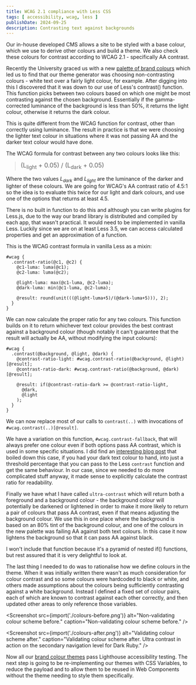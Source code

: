 ```yaml
---
title: WCAG 2.1 compliance with Less CSS
tags: [ accessibility, wcag, less ]
publishDate: 2024-09-25
description: Contrasting text against backgrounds
---
```


Our in-house developed CMS allows a site to be styled with a base colour, which we use to derive other colours and build a theme. We also check these colours for contrast according to WCAG 2.1 - specifically AA contrast.

Recently the University graced us with a new [palette of brand colours][colours] which led us to find that our theme generator was choosing non-contrasting colours - white text over a fairly light colour, for example. After digging into this I discovered that it was down to our use of Less's contrast() function. This function picks between two colours based on which one might be most contrasting against the chosen background. Essentially if the gamma-corrected luminance of the background is less than 50%, it returns the light colour, otherwise it returns the dark colour.

This is quite different from the WCAG function for contrast, other than correctly using luminance. The result in practice is that we were choosing the lighter text colour in situations where it was not passing AA and the darker text colour would have done.

The WCAG formula for contrast between any two colours looks like this:

> <big>(L<sub>light</sub> + 0.05) / (L<sub>dark</sub> + 0.05)</big>

Where the two values <em>L<sub>dark</sub></em> and <em>L<sub>light</sub></em> are the luminance of the darker and lighter of these colours. We are going for WCAG's AA contrast ratio of 4.5:1 so the idea is to evaluate this twice for our light and dark colours, and use one of the options that returns at least 4.5.

There is no built in function to do this and although you can write plugins for Less.js, due to the way our brand library is distributed and compiled by each app, that wasn't practical. It would need to be implemented in vanilla Less. Luckily since we are on at least Less 3.5, we can access calculated properties and get an approximation of a function.

This is the WCAG contrast formula in vanilla Less as a mixin:

```less
#wcag {
  .contrast-ratio(@c1, @c2) {
    @c1-luma: luma(@c1);
    @c2-luma: luma(@c2);

    @light-luma: max(@c1-luma, @c2-luma);
    @dark-luma: min(@c1-luma, @c2-luma);

    @result: round(unit(((@light-luma+5)/(@dark-luma+5))), 2);
  }
}
```

We can now calculate the proper ratio for any two colours. This function builds on it to return whichever text colour provides the best contrast against a background colour (though notably it can't guarantee that the result will actually be AA, without modifying the input colours):

```less
#wcag {
  .contrast(@background, @light, @dark) {
    @contrast-ratio-light: #wcag.contrast-ratio(@background, @light)[@result];
    @contrast-ratio-dark: #wcag.contrast-ratio(@background, @dark)[@result];

    @result: if(@contrast-ratio-dark >= @contrast-ratio-light,
      @dark,
      @light
    );
  }
}
```

We can now replace most of our calls to `contrast(..)`  with invocations of `#wcag.contrast(..)[@result]`.

We have a variation on this function, `#wcag.contrast-fallback`, that will always prefer one colour even if both options pass AA contrast, which is used in some specific situations. I did find an [interesting blog post][blog-post] that boiled down this case, if you had your dark text colour to hand, into just a threshold percentage that you can pass to the Less `contrast` function and get the same behaviour. In our case, since we needed to do more complicated stuff anyway, it made sense to explicitly calculate the contrast ratio for readability.

Finally we have what I have called `ultra-contrast` which will return both a foreground and a background colour - the background colour will potentially be darkened or lightened in order to make it more likely to return a pair of colours that pass AA contrast, even if that means adjusting the background colour. We use this in one place where the background is based on an 80% tint of the background colour, and one of the colours in the new palette was failing AA against both text colours. In this case it now lightens the background so that it can pass AA against black.

I won't include that function because it's a pyramid of nested if() functions, but rest assured that it is very delightful to look at.

The last thing I needed to do was to rationalise how we define colours in the theme. When it was initially written there wasn't as much consideration for colour contrast and so some colours were hardcoded to black or white, and others made assumptions about the colours being sufficiently contrasting against a white background. Instead I defined a fixed set of colour pairs, each of which are known to contrast against each other correctly, and then updated other areas to only reference those variables.

<Screenshot src={import('./colours-before.png')} alt="Non-validating colour scheme before." caption="Non-validating colour scheme before." />

<Screenshot src={import('./colours-after.png')} alt="Validating colour scheme after." caption="Validating colour scheme after. Ultra contrast in action on the secondary navigation level for Dark Ruby." />

Now all our [brand colour themes][brand-testcard] pass Lighthouse accessibility testing. The next step is going to be re-implementing our themes with CSS Variables, to reduce the payload and to allow them to be reused in Web Components without the theme needing to style them specifically.

[blog-post]: https://puheliang.medium.com/use-contrast-in-less-for-accessible-color-contrast-dd2c089da762
[colours]: https://warwick.ac.uk/about/brand/brand-guidelines/colours/
[brand-testcard]: https://id7.warwick.ac.uk/examples/brand-testcard/